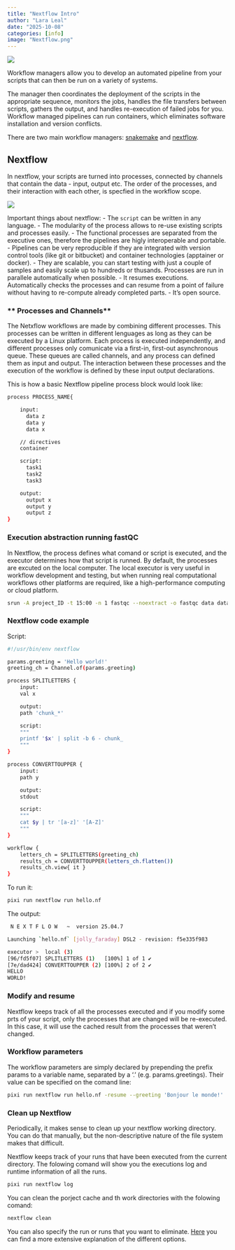 ```yaml
---
title: "Nextflow Intro"
author: "Lara Leal"
date: "2025-10-08"
categories: [info]
image: "Nextflow.png"
---
```


![](Nextflow.png){.post-header}

Workflow managers allow you to develop an automated pipeline from your scripts that can then be run on a variety of systems.

The manager then coordinates the deployment of the scripts in the appropriate sequence, monitors the jobs, handles the file transfers between scripts, gathers the output, and handles re-execution of failed jobs for you. Workflow managed pipelines can run containers, which eliminates software installation and version conflicts.

There are two main workflow managers: [snakemake](https://www.snakemake.io) and [nextflow](https://www.nextflow.io).

## **Nextflow**
In nextflow, your scripts are turned into processes, connected by channels that contain the data - input, output etc. The order of the processes, and their interaction with each other, is specfied in the workflow scope.

![](channel-process_fqc.png)

Important things about nextflow:
- The `script` can be written in any language. - The modularity of the process allows to re-use existing scripts and processes easily. 
- The functional processes are separated from the executive ones, therefore the pipelines are higly interoperable and portable. 
- Pipelines can be very reproducible if they are integrated with version control tools (like git or bitbucket) and container technologies (apptainer or docker).
- They are scalable, you can start testing with just a couple of samples and easily scale up to hundreds or thusands. Processes are run in parallele automatically when possible. 
- It resumes executions. Automatically checks the processes and can resume from a point of failure without having to re-compute already completed parts. 
- It's open source. 

### ** Processes and Channels**

The Netxflow workflows are made by combining different processes. This processes can be written in different lenguages as long as they can be executed by a Linux platform. Each process is executed independently, and different processes only comunicate via a first-in, first-out asynchronous queue. These queues are called channels, and any process can defined them as input and output. The interaction between these processes and the execution of the workflow is defined by these input output declarations. 

This is how a basic Nextflow pipeline process block would look like: 
```bash
process PROCESS_NAME{

    input:
      data z
      data y
      data x

    // directives
    container

    script:
      task1
      task2
      task3

    output:
      output x
      output y
      output z
}
```

### **Execution abstraction running fastQC**

In Nextflow, the process defines what comand or script is executed, and the executor determines how that script is runned. By default, the processes are excuted on the local computer. The local executor is very useful in workflow development and testing, but when running real computational workflows other platforms are required, like a high-performance computing or cloud platform. 

```bash
srun -A project_ID -t 15:00 -n 1 fastqc --noextract -o fastqc data data/sample_1.fastq.gz data/sample_2.fastq.gz 
```
### **Nextflow code example**

Script:
```bash
#!/usr/bin/env nextflow

params.greeting = 'Hello world!'
greeting_ch = Channel.of(params.greeting)

process SPLITLETTERS {
    input:
    val x

    output:
    path 'chunk_*'

    script:
    """
    printf '$x' | split -b 6 - chunk_
    """
}

process CONVERTTOUPPER {
    input:
    path y

    output:
    stdout

    script:
    """
    cat $y | tr '[a-z]' '[A-Z]' 
    """
}

workflow {
    letters_ch = SPLITLETTERS(greeting_ch)
    results_ch = CONVERTTOUPPER(letters_ch.flatten())
    results_ch.view{ it }
}
```
To run it: 
```bash
pixi run nextflow run hello.nf
```
The output:
```bash
 N E X T F L O W   ~  version 25.04.7

Launching `hello.nf` [jolly_faraday] DSL2 - revision: f5e335f983

executor >  local (3)
[96/fd5f07] SPLITLETTERS (1)   [100%] 1 of 1 ✔
[7e/dad424] CONVERTTOUPPER (2) [100%] 2 of 2 ✔
HELLO 
WORLD!
```
### **Modify and resume**

Nextflow keeps track of all the processes executed and if you modify some prts of your script, only the processes that are changed will be re-executed. In this case, it will use the cached result from the processes that weren't changed. 

### **Workflow parameters**

The workflow parameters are simply declared by prepending the prefix params to a variable name, separated by a '.' (e.g. params.greetings). Their value can be specified on the comand line:

```bash
pixi run nextflow run hello.nf -resume --greeting 'Bonjour le monde!'
```

### **Clean up Nextflow**

Periodically, it makes sense to clean up your nextflow working directory. You can do that manually, but the non-descriptive nature of the file system makes that difficult.

Nextflow keeps track of your runs that have been executed from the current directory. 
The folowing comand will show you the executions log and runtime information of all the runs.

```bash
pixi run nextflow log
```

You can clean the porject cache and th work directories with the folowing comand:
```bash
nextflow clean
```

You can also specify the run or runs that you want to eliminate. [Here](https://www.nextflow.io/docs/latest/reference/cli.html#clean) you can find a more extensive explanation of the different options. 